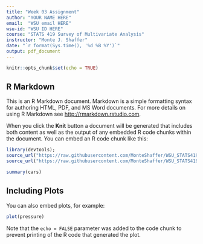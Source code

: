 ```yaml
---
title: "Week 03 Assignment"
author: "YOUR NAME HERE"
email:  "WSU email HERE"
wsu-id: "WSU ID HERE"
course: "STATS 419 Survey of Multivariate Analysis" 
instructor: "Monte J. Shaffer"
date: "`r format(Sys.time(), '%d %B %Y')`"
output: pdf_document
---
```


```r
knitr::opts_chunk$set(echo = TRUE)
```

## R Markdown

This is an R Markdown document. Markdown is a simple formatting syntax for authoring HTML, PDF, and MS Word documents. For more details on using R Markdown see <http://rmarkdown.rstudio.com>.

When you click the **Knit** button a document will be generated that includes both content as well as the output of any embedded R code chunks within the document. You can embed an R code chunk like this:

```r
library(devtools);
source_url("https://raw.githubusercontent.com/MonteShaffer/WSU_STATS419_FALL2020/master/functions/libraries.R");
source_url("https://raw.githubusercontent.com/MonteShaffer/WSU_STATS419_FALL2020/master/functions/functions-imdb.R");


```


```r
summary(cars)
```

## Including Plots

You can also embed plots, for example:

```r
plot(pressure)
```

Note that the `echo = FALSE` parameter was added to the code chunk to prevent printing of the R code that generated the plot.
